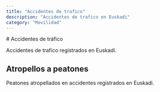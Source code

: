 ```yaml
---
title: "Accidentes de trafico"
description: "Accidentes de trafico en Euskadi"
category: "Movilidad"
---
```



<DataPageLayout title={frontmatter.title} category={frontmatter.category} description={frontmatter.description}>
  # Accidentes de tráfico

Accidentes de trafico registrados en Euskadi.

<TrafficAccidents originUrl="https://opendata.euskadi.eus/catalogo/-/indicadores-municipales-de-sostenibilidad-seguridad-ciudadana/" />

## Atropellos a peatones

Peatones atropellados en accidentes registrados en Euskadi.

<RunOverPedestrians originUrl="https://opendata.euskadi.eus/catalogo/-/indicadores-municipales-de-sostenibilidad-seguridad-ciudadana/" />

</DataPageLayout>
